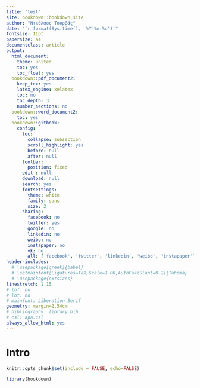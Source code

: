 ```yaml
---
title: "test"
site: bookdown::bookdown_site
author: "Νικόλαος Τουρβάς"
date: "`r format(Sys.time(), '%Y-%m-%d')`"
fontsize: 11pt
papersize: a4
documentclass: article
output:
  html_document:
    theme: united
    toc: yes
    toc_float: yes
  bookdown::pdf_document2:
    keep_tex: yes
    latex_engine: xelatex
    toc: no
    toc_depth: 3
    number_sections: no
  bookdown::word_document2:
    toc: yes
  bookdown::gitbook:
    config:
      toc:
        collapse: subsection
        scroll_highlight: yes
        before: null
        after: null
      toolbar:
        position: fixed
      edit : null
      download: null
      search: yes
      fontsettings:
        theme: white
        family: sans
        size: 2
      sharing:
        facebook: no
        twitter: yes
        google: no
        linkedin: no
        weibo: no
        instapaper: no
        vk: no
        all: ['facebook', 'twitter', 'linkedin', 'weibo', 'instapaper']      
header-includes: 
  # \usepackage[greek]{babel}
  # \setmainfont[Ligatures=TeX,Scale=1.00,AutoFakeSlant=0.2]{Tahoma}
  # \usepackage{extsizes}
linestretch: 1.15
# lof: no
# lot: no
# mainfont: Liberation Serif
geometry: margin=2.54cm
# bibliography: library.bib
# csl: apa.csl
always_allow_html: yes
---
```


<!-- Things to fix in .tex document
1. fix title size
2. table hlines
3. first line of each reference sticking out
4. create break page between lot and text, just type: \newpage
5. indent first line of each paragraph
6. specific titles should not be numbered (eg. Συντμήσεις) -> ## Συντμήσεις {-} 
7. make documentclass article have a title page -> write this in first line \documentclass[11pt,a4paper,titlepage]{article}
8. consistent page number of digital and print copy: https://stackoverflow.com/questions/501378/how-can-i-start-pagenumbers-where-the-first-section-occurs-in-latex -->


<!-- For 1 you find this line: -->
<!-- \pretitle{\vspace{\droptitle}\centering\huge} -->
<!-- and transform it to this: -->
<!-- \pretitle{\vspace{\droptitle}\centering\Large\textbf} -->

<!-- For 3 you need to install package hanging as follows: tlmgr_install(pkgs = "hanging") -->
<!-- Then in your .tex file add: \usepackage{hanging} -->
<!-- And in the bibliography section add: \begin{hangparas}{2em}{1} -->
<!-- The previous should be inserted after: \section{Βιβλιογραφία} -->
<!-- In the end of the section add: \end{hangparas} -->

<!-- For 5 find: \setlength{\parindent}{0pt} -->
<!-- and make it: \setlength{\parindent}{4em} -->
<!-- By default latex will not indent the first paragraph of each section -->
<!-- If you want to indent you should use: \usepackage{indentfirst} -->
<!-- If you don't want to indent a specific paragraph (eg. because it's only one line) then use: \noindent before the text (eg. \noindent Keimeno poy...-->

# Intro

```r
knitr::opts_chunk$set(include = FALSE, echo=FALSE)
```

```r
library(bookdown)
```

